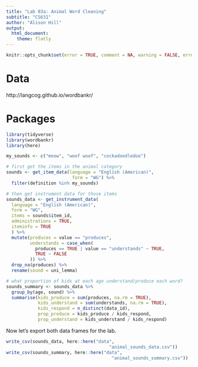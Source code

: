 ```yaml
---
title: "Lab 03a: Animal Word Cleaning"
subtitle: "CS631"
author: "Alison Hill"
output:
  html_document:
    theme: flatly
---
```


```r
knitr::opts_chunk$set(error = TRUE, comment = NA, warning = FALSE, errors = FALSE, message = FALSE, tidy = FALSE, cache = FALSE)
```

# Data
http://langcog.github.io/wordbankr/

# Packages

```r
library(tidyverse)
library(wordbankr)
library(here)
```

```r
my_sounds <- c("meow", "woof woof", "cockadoodledoo")

# first get the items in the animal category
sounds <- get_item_data(language = "English (American)", 
                         form = "WG") %>%
  filter(definition %in% my_sounds) 

# then get instrument data for those items
sounds_data <- get_instrument_data(
  language = "English (American)",
  form = "WG",
  items = sounds$item_id,
  administrations = TRUE,
  iteminfo = TRUE
  ) %>% 
  mutate(produces = value == "produces",
         understands = case_when(
           produces == TRUE | value == "understands" ~ TRUE,
           TRUE ~ FALSE
         )) %>% 
  drop_na(produces) %>% 
  rename(sound = uni_lemma)

# what proportion of kids at each age understand/produce each word?
sounds_summary <- sounds_data %>% 
  group_by(age, sound) %>%
  summarise(kids_produce = sum(produces, na.rm = TRUE),
            kids_understand = sum(understands, na.rm = TRUE),
            kids_respond = n_distinct(data_id),
            prop_produce = kids_produce / kids_respond,
            prop_understand = kids_understand / kids_respond)
```


Now let's export both data frames for the lab.

```r
write_csv(sounds_data, here::here("data",
                                       "animal_sounds_data.csv"))
write_csv(sounds_summary, here::here("data",
                                        "animal_sounds_summary.csv"))
```


